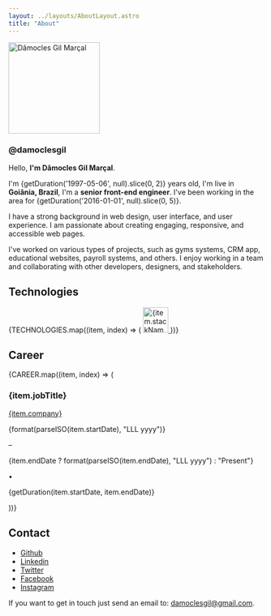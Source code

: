 ```yaml
---
layout: ../layouts/AboutLayout.astro
title: "About"
---
```



<div className="flex flex-col items-center justify-center">
  <img
    className="m-0 rounded-full"
    src="/assets/damoclesgil.jpg"
    width="180"
    height="180"
    alt="Dâmocles Gil Marçal"
    title="Dâmocles Gil"
  />
  <h3 className="m-0 mt-2">@damoclesgil</h3>
</div>

<p>
  Hello, <strong>I'm Dâmocles Gil Marçal</strong>.
</p>

I'm {getDuration('1997-05-06', null).slice(0, 2)} years old, I'm live in <strong>Goiânia, Brazil</strong>, I'm a <strong>senior front-end engineer</strong>. I've been working in the area for {getDuration('2016-01-01', null).slice(0, 5)}.

I have a strong background in web design, user interface, and user experience. I am passionate about creating engaging, responsive, and accessible web pages.

I've worked on various types of projects, such as gyms systems, CRM app, educational websites, payroll systems, and others. I enjoy working in a team and collaborating with other developers, designers, and stakeholders.

## Technologies

<div className="grid gap-4 grid-cols-3 md:gap-6 md:grid-cols-4 lg:grid-cols-5 flex-row items-center flex-wrap justify-between mt-[1rem]">
  {TECHNOLOGIES.map((item, index) => (
    <a
      key={index}
      href={item.href}
      target="blank"
      className="m-0"
      title={item.stackName}
    >
      <img
        className="m-0"
        width="50"
        height="50"
        src={item.imgSrc}
        alt={item.stackName}
      />
    </a>
  ))}
</div>

## Career

<div>
  {CAREER.map((item, index) => (
    <div key={index}>
      <h3> {item.jobTitle} </h3>
      <a href={item.href} target="blank">
        {item.company}
      </a>
      <div className="mb-0 flex items-center text-skin-accent">
        <p>{format(parseISO(item.startDate), "LLL yyyy")}</p>
        <p className="mx-2 block">–</p>
        <p>
          {item.endDate
            ? format(parseISO(item.endDate), "LLL yyyy")
            : "Present"}
        </p>
        <p className="mx-2">•</p>
        <p>{getDuration(item.startDate, item.endDate)}</p>
      </div>
    </div>
  ))}
</div>

## Contact

- [Github](https://github.com/damoclesgil/)
- [Linkedin](https://www.linkedin.com/in/damoclesgil/)
- [Twitter](https://twitter.com/damoclesgil)
- [Facebook](https://www.facebook.com/damoclesgil)
- [Instagram](https://www.instagram.com/damoclesgil/)

If you want to get in touch just send an email to: [damoclesgil@gmail.com](mailto:damoclesgil@gmail.com).
